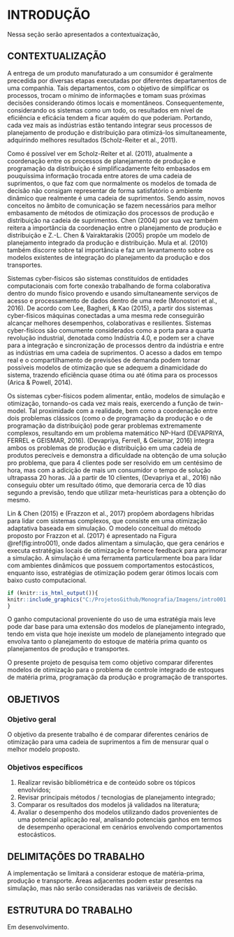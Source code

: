 # INTRODUÇÃO

Nessa seção serão apresentados a contextuaização, 

## CONTEXTUALIZAÇÃO

A entrega de um produto manufaturado a um consumidor é geralmente precedida por diversas etapas executadas por diferentes departamentos de uma companhia. Tais departamentos, com o objetivo de simplificar os processos, trocam o mínimo de informações e tomam suas próximas decisões considerando ótimos locais e momentâneos. Consequentemente, considerando os sistemas como um todo, os resultados em nível de eficiência e eficácia tendem a ficar aquém do que poderiam. Portando, cada vez mais as indústrias estão tentando integrar seus processos de planejamento de produção e distribuição para otimizá-los simultaneamente, adquirindo melhores resultados (Scholz-Reiter et al., 2011).

Como é possível ver em Scholz-Reiter et al. (2011), atualmente a coordenação entre os processos de planejamento de produção e programação da distribuição é simplificadamente feito embasados em pouquíssima informação trocada entre atores de uma cadeia de suprimentos, o que faz com que normalmente os modelos de tomada de decisão não consigam representar de forma satisfatório o ambiente dinâmico que realmente é uma cadeia de suprimentos. Sendo assim, novos conceitos no âmbito de comunicação se fazem necessários para melhor embasamento de métodos de otimização dos processos de produção e distribuição na cadeia de suprimentos. Chen (2004) por sua vez também reitera a importância da coordenação entre o planejamento de produção e distribuição e Z.-L. Chen & Vairaktarakis (2005) propõe um modelo de planejamento integrado da produção e distribuição. Mula et al. (2010) também discorre sobre tal importância e faz um levantamento sobre os modelos existentes de integração do planejamento da produção e dos transportes.

Sistemas cyber-físicos são sistemas constituídos de entidades computacionais com forte conexão trabalhando de forma colaborativa dentro do mundo físico provendo e usando simultaneamente serviços de acesso e processamento de dados dentro de uma rede (Monostori et al., 2016). De acordo com Lee, Bagheri, & Kao (2015), a partir dos sistemas cyber-físicos máquinas conectadas a uma mesma rede conseguirão alcançar melhores desempenhos, colaborativas e resilientes. Sistemas cyber-físicos são comumente considerados como a porta para a quarta revolução industrial, denotada como Indústria 4.0, e podem ser a chave para a integração e sincronização de processos dentro da indústria e entre as indústrias em uma cadeia de suprimentos. O acesso a dados em tempo real e o compartilhamento de previsões de demanda podem tornar possíveis modelos de otimização que se adequem a dinamicidade do sistema, trazendo eficiência quase ótima ou até ótima para os processos (Arica & Powell, 2014).

Os sistemas cyber-físicos podem alimentar, então, modelos de simulação e otimização, tornando-os cada vez mais reais, exercendo a função de twin-model. Tal proximidade com a realidade, bem como a coordenação entre dois problemas clássicos (como o de programação da produção e o de programação da distribuição) pode gerar problemas extremamente complexos, resultando em um problema matemático NP-Hard (DEVAPRIYA, FERREL e GEISMAR, 2016). (Devapriya, Ferrell, & Geismar, 2016) integra ambos os problemas de produção e distribuição em uma cadeia de produtos perecíveis e demonstra a dificuldade na obtenção de uma solução pro problema, que para 4 clientes pode ser resolvido em um centésimo de hora, mas com a adicição de mais um consumidor o tempo de solução ultrapassa 20 horas. Já a partir de 10 clientes, (Devapriya et al., 2016) não conseguiu obter um resultado ótimo, que demoraria cerca de 10 dias segundo a previsão, tendo que utilizar meta-heurísticas para a obtenção do mesmo.

Lin & Chen (2015) e (Frazzon et al., 2017) propõem abordagens híbridas para lidar com sistemas complexos, que consiste em uma otimização adaptativa baseada em simulação. O modelo conceitual do método proposto por Frazzon et al. (2017) é apresentado na  Figura \@ref(fig:intro001), onde dados alimentam a simulação, que gera cenários e executa estratégias locais de otimização e fornece feedback para aprimorar a simulação. A simulação é uma ferramenta particularmente boa para lidar com ambientes dinâmicos que possuem comportamentos estocásticos, enquanto isso, estratégias de otimização podem gerar ótimos locais com baixo custo computacional.


\begin{figure}
\centering
\caption{Modelo conceitual de otimização adaptativa baseada em simulação}
  \centering
  \includegraphics[width=.6\linewidth]{C:/ProjetosGithub/Monografia/Imagens/intro001.png}
\caption*{Fonte: Frazzon et al. (2017)}
\label{fig:intro001}
\end{figure}


```r
if (knitr::is_html_output()){
knitr::include_graphics("C:/ProjetosGithub/Monografia/Imagens/intro001.png", dpi = NA)  
}

```

O ganho computacional proveniente do uso de uma estratégia mais leve pode dar base para uma extensão dos modelos de planejamento integrado, tendo em vista que hoje inexiste um modelo de planejamento integrado que envolva tanto o planejamento do estoque de matéria prima quanto os planejamentos de produção e transportes.

O presente projeto de pesquisa tem como objetivo comparar diferentes modelos de otimização para o problema de controle integrado de estoques de matéria prima, programação da produção e programação de transportes.


## OBJETIVOS

###  Objetivo geral

O objetivo da presente trabalho é de comparar diferentes cenários de otimização para uma cadeia de suprimentos a fim de mensurar qual o melhor modelo proposto.

### Objetivos específicos

1. Realizar revisão bibliométrica e de conteúdo sobre os tópicos envolvidos;
2. Revisar principais métodos / tecnologias de planejamento integrado;
3. Comparar os resultados dos modelos já validados na literatura;
4. Avaliar o desempenho dos modelos utilizando dados provenientes de uma potencial aplicação real, analisando potenciais ganhos em termos de desempenho operacional em cenários envolvendo comportamentos estocásticos.


## DELIMITAÇÕES DO TRABALHO

A implementação se limitará a considerar estoque de matéria-prima, produção e transporte. Áreas adjacentes podem estar presentes na simulação, mas não serão consideradas nas variáveis de decisão. 


## ESTRUTURA DO TRABALHO

Em desenvolvimento.